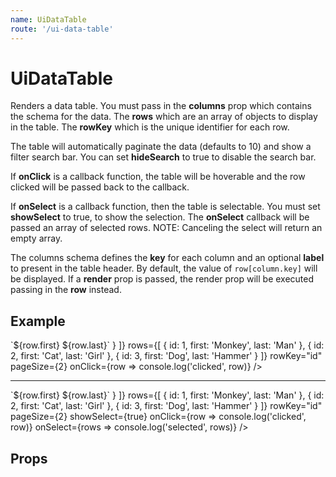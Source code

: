 ```yaml
---
name: UiDataTable
route: '/ui-data-table'
---
```



# UiDataTable

Renders a data table. You must pass in the **columns** prop which contains the schema for the data. The **rows** which are an array of objects to display in the table. The **rowKey** which is the unique identifier for each row.

The table will automatically paginate the data (defaults to 10) and show a filter search bar. You can set **hideSearch** to true to disable the search bar.

If **onClick** is a callback function, the table will be hoverable and the row clicked will be passed back to the callback.

If **onSelect** is a callback function, then the table is selectable. You must set **showSelect** to true, to show the selection. The **onSelect** callback will be passed an array of selected rows. NOTE: Canceling the select will return an empty array.

The columns schema defines the **key** for each column and an optional **label** to present in the table header. By default, the value of `row[column.key]` will be displayed. If a **render** prop is passed, the render prop will be executed passing in the **row** instead.

## Example

<Playground>
  <UiDataTable
    columns={[
      { key: 'id', label: 'ID' },
      { key: 'last', label: 'Last Name' },
      { key: 'first', label: 'First Name' },
      {
        key: 'full',
        label: 'Full Name',
        render: row => `${row.first} ${row.last}`
      }
    ]}
    rows={[
      { id: 1, first: 'Monkey', last: 'Man' },
      { id: 2, first: 'Cat', last: 'Girl' },
      { id: 3, first: 'Dog', last: 'Hammer' }
    ]}
    rowKey="id"
    pageSize={2}
    onClick={row => console.log('clicked', row)}
  />
  <hr />
  <UiDataTable
    columns={[
      { key: 'id', label: 'ID' },
      { key: 'last', label: 'Last Name' },
      { key: 'first', label: 'First Name' },
      {
        key: 'full',
        label: 'Full Name',
        render: row => `${row.first} ${row.last}`
      }
    ]}
    rows={[
      { id: 1, first: 'Monkey', last: 'Man' },
      { id: 2, first: 'Cat', last: 'Girl' },
      { id: 3, first: 'Dog', last: 'Hammer' }
    ]}
    rowKey="id"
    pageSize={2}
    showSelect={true}
    onClick={row => console.log('clicked', row)}
    onSelect={rows => console.log('selected', rows)}
  />
</Playground>

## Props

<Props of={UiDataTable} />
